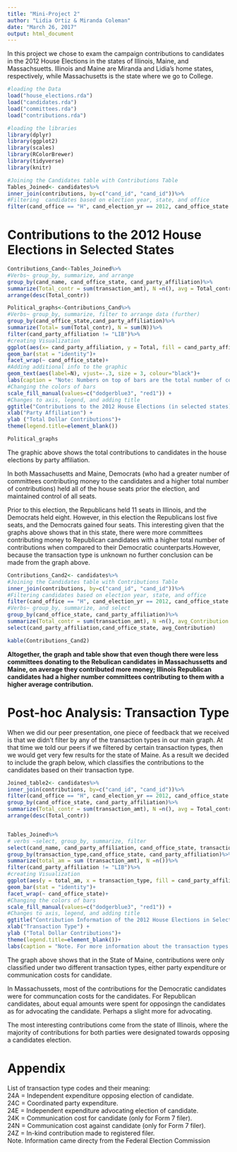 ```yaml
---
title: "Mini-Project 2"
author: "Lidia Ortiz & Miranda Coleman"
date: "March 26, 2017"
output: html_document
---
```

  
  
In this project we chose to exam the campaign contributions to candidates in the 2012 House Elections in the states of Illinois, Maine, and Massachsuetts. Illinois and Maine are Miranda and Lidia's home states, respectively, while Massachusetts is the state where we go to College. 

```r
#loading the Data
load("house_elections.rda")
load("candidates.rda")
load("committees.rda")
load("contributions.rda")
```

```r
#loading the libraries
library(dplyr)
library(ggplot2)
library(scales)
library(RColorBrewer)
library(tidyverse)
library(knitr)
```

```r
#Joining the Candidates table with Contributions Table
Tables_Joined<- candidates%>%
inner_join(contributions, by=c("cand_id", "cand_id"))%>%
#Filtering  candidates based on election year, state, and office
filter(cand_office == "H", cand_election_yr == 2012, cand_office_state == c("ME", "MA", "IL"))
```

# Contributions to the 2012 House Elections in Selected States 
```r
Contributions_Cand<-Tables_Joined%>% 
#Verbs~ group_by, summarize, and arrange 
group_by(cand_name, cand_office_state, cand_party_affiliation)%>% 
summarize(Total_contr = sum(transaction_amt), N =n(), avg = Total_contr/N)%>% 
arrange(desc(Total_contr))
```


```r
Political_graphs<-Contributions_Cand%>%
#Verbs~ group_by, summarize, filter to arrange data (further)
group_by(cand_office_state,cand_party_affiliation)%>% 
summarize(Total= sum(Total_contr), N = sum(N))%>%
filter(cand_party_affiliation != "LIB")%>% 
#creating Visualization 
ggplot(aes(x= cand_party_affiliation, y = Total, fill = cand_party_affiliation)) +  
geom_bar(stat = "identity")+
facet_wrap(~ cand_office_state)+
#Adding additional info to the graphic
geom_text(aes(label=N), vjust=-.3, size = 3, colour="black")+
labs(caption = "Note: Numbers on top of bars are the total number of committees for each party.")+ 
#Changing the colors of bars
scale_fill_manual(values=c("dodgerblue3", "red1")) + 
#Changes to axis, legend, and adding title 
ggtitle("Contributions to the 2012 House Elections (in selected states)")+ 
xlab("Party Affiliation") + 
ylab ("Total Dollar Contributions")+
theme(legend.title=element_blank())

Political_graphs
```



The graphic above shows the total contributions to candidates in the house elections by party affiliation. 

In both Massachusetts and Maine, Democrats (who had a greater number of committees contributing money to the candidates and a higher total number of contributions) held all of the house seats prior the election, and maintained control of all seats. 

Prior to this election, the Republicans held 11 seats in Illinois, and the Democrats held eight. However, in this election the Republicans lost five seats, and the Democrats gained four seats. This interesting given that the graphs above shows that in this state, there were more committees contributing money to Republican candidates with a higher total number of contributions when compared to their Democratic counterparts.However, because the transaction type is unknown no further conclusion can be made from the graph above. 

```r
Contributions_Cand2<- candidates%>%
#Joining the Candidates table with Contributions Table
inner_join(contributions, by=c("cand_id", "cand_id"))%>% 
#Filtering candidates based on election year, state, and office
filter(cand_office == "H", cand_election_yr == 2012, cand_office_state == c("ME", "MA", "IL"), cand_party_affiliation != "LIB")%>% 
#Verbs~ group_by, summarize, and select 
group_by(cand_office_state, cand_party_affiliation)%>% 
summarize(Total_contr = sum(transaction_amt), N =n(), avg_Contribution = Total_contr/N)%>% 
select(cand_party_affiliation,cand_office_state, avg_Contribution)

kable(Contributions_Cand2)
```



**Altogether, the graph and table show that even though there were less committees donating to the Rebulican candidates in Massachussetts and Maine, on average they contributed more money; Illinois Republican candidates had a higher number committees contributing to them with a higher average contribution.**

# Post-hoc Analysis: Transaction Type 

When we did our peer presentation, one piece of feedback that we received is that we didn't filter by any of the transaction types in our main graph. At that time we told our peers if we filtered by certain transaction types, then we would get very few results for the state of Maine. As a result we decided to include the graph below, which classifies the contributions to the candidates based on their transaction type. 

```r
Joined_table2<- candidates%>%
inner_join(contributions, by=c("cand_id", "cand_id"))%>%
filter(cand_office == "H", cand_election_yr == 2012, cand_office_state == c("ME", "MA", "IL"))%>%
group_by(cand_office_state, cand_party_affiliation)%>%
summarize(Total_contr = sum(transaction_amt), N =n(), avg = Total_contr/N)%>%
arrange(desc(Total_contr))


Tables_Joined%>%
# verbs ~select, group_by, summarize, filter
select(cand_name, cand_party_affiliation, cand_office_state, transaction_type, transaction_amt)%>%
group_by(transaction_type,cand_office_state, cand_party_affiliation)%>%
summarize(total_am = sum (transaction_amt), N =n())%>%
filter(cand_party_affiliation != "LIB")%>%
#creating Visualization
ggplot(aes(y = total_am, x = transaction_type, fill = cand_party_affiliation))+
geom_bar(stat = "identity")+
facet_wrap(~ cand_office_state)+
#Changing the colors of bars
scale_fill_manual(values=c("dodgerblue3", "red1")) + 
#Changes to axis, legend, and adding title 
ggtitle("Contribution Information of the 2012 House Elections in Selected States")+
xlab("Transaction Type") + 
ylab ("Total Dollar Contributions")+
theme(legend.title=element_blank())+
labs(caption = "Note. For more information about the transaction types see Appendix at end of blog.")
```

The graph above shows that in the State of Maine, contributions were only classified under two different transaction types, either party expenditure or communication costs for candidate. 

In Massachussets, most of the contributions for the Democratic candidates were for communcation costs for the candidates. For Republican candidates, about equal amounts were spent for opposingn the candidates as for advocating the candidate. Perhaps a slight more for advocating. 

The most interesting contributions come from the state of Illinois, where the majority of contributions for both parties were designated towards opposing a candidates election. 


# Appendix
List of transaction type codes and their meaning:  
24A =  Independent expenditure opposing election of candidate.  
24C = Coordinated party expenditure.  
24E = Independent expenditure advocating election of candidate.  
24K = Communication cost for candidate (only for Form 7 filer).  
24N = Communication cost against candidate (only for Form 7 filer).  
24Z = In-kind contribution made to registered filer.  
Note. Information came directy from the Federal Election Commission  







